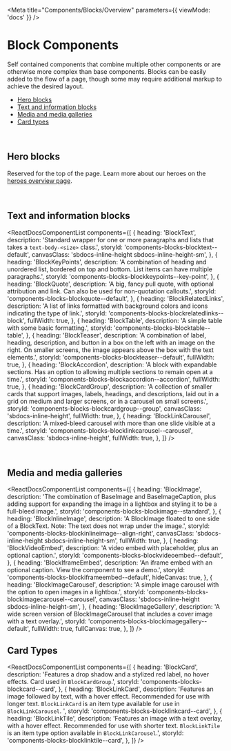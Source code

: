 
<Meta title="Components/Blocks/Overview" parameters={{ viewMode: 'docs' }} />

# Block Components

Self contained components that combine multiple other components or are otherwise more complex than base components. Blocks can be easily added to the flow of a page, though some may require additional markup to achieve the desired layout.

- [Hero blocks](#hero-blocks)
- [Text and information blocks](#text-and-information-blocks)
- [Media and media galleries](#media-and-media-galleries)
- [Card types](#card-types)

<br />

## Hero blocks

Reserved for the top of the page. Learn more about our heroes on the [heroes overview page](?path=/docs/components-blocks-heroes-overview--page).

<br />

## Text and information blocks

<ReactDocsComponentList
  components={[
    {
      heading: 'BlockText',
      description:
        'Standard wrapper for one or more paragraphs and lists that takes a `text-body-<size>` class.',
      storyId: 'components-blocks-blocktext--default',
      canvasClass: 'sbdocs-inline-height sbdocs-inline-height-sm',
    },
    {
      heading: 'BlockKeyPoints',
      description:
        'A combination of heading and unordered list, bordered on top and bottom. List items can have multiple paragraphs.',
      storyId: 'components-blocks-blockkeypoints--key-point',
    },
    {
      heading: 'BlockQuote',
      description:
        'A big, fancy pull quote, with optional attribution and link. Can also be used for non-quotation callouts.',
      storyId: 'components-blocks-blockquote--default',
    },
    {
      heading: 'BlockRelatedLinks',
      description:
        'A list of links formatted with background colors and icons indicating the type of link.',
      storyId: 'components-blocks-blockrelatedlinks--block',
      fullWidth: true,
    },
    {
      heading: 'BlockTable',
      description: 'A simple table with some basic formatting.',
      storyId: 'components-blocks-blocktable--table',
    },
    {
      heading: 'BlockTeaser',
      description:
        'A combination of label, heading, description, and button in a box on the left with an image on the right. On smaller screens, the image appears above the box with the text elements.',
      storyId: 'components-blocks-blockteaser--default',
      fullWidth: true,
    },
    {
      heading: 'BlockAccordion',
      description:
        'A block with expandable sections. Has an option to allowing multiple sections to remain open at a time.',
      storyId: 'components-blocks-blockaccordion--accordion',
      fullWidth: true,
    },
    {
      heading: 'BlockCardGroup',
      description:
        'A collection of smaller cards that support images, labels, headings, and descriptions, laid out in a grid on medium and larger screens, or in a carousel on small screens.',
      storyId: 'components-blocks-blockcardgroup--group',
      canvasClass: 'sbdocs-inline-height',
      fullWidth: true,
    },
    {
      heading: 'BlockLinkCarousel',
      description:
        'A mixed-bleed carousel with more than one slide visible at a time.',
      storyId: 'components-blocks-blocklinkcarousel--carousel',
      canvasClass: 'sbdocs-inline-height',
      fullWidth: true,
    },
  ]}
/>

<br />

## Media and media galleries

<ReactDocsComponentList
  components={[
    {
      heading: 'BlockImage',
      description:
        'The combination of BaseImage and BaseImageCaption, plus adding support for expanding the image in a lightbox and styling it to be a full-bleed image.',
      storyId: 'components-blocks-blockimage--standard',
    },
    {
      heading: 'BlockInlineImage',
      description:
        'A BlockImage floated to one side of a BlockText. Note: The text does not wrap under the image.',
      storyId: 'components-blocks-blockinlineimage--align-right',
      canvasClass: 'sbdocs-inline-height sbdocs-inline-height-sm',
      fullWidth: true,
    },
    {
      heading: 'BlockVideoEmbed',
      description: 'A video embed with placeholder, plus an optional caption.',
      storyId: 'components-blocks-blockvideoembed--default',
    },
    {
      heading: 'BlockIframeEmbed',
      description:
        'An iframe embed with an optional caption. View the component to see a demo.',
      storyId: 'components-blocks-blockiframeembed--default',
      hideCanvas: true,
    },
    {
      heading: 'BlockImageCarousel',
      description:
        'A simple image carousel with the option to open images in a lightbox.',
      storyId: 'components-blocks-blockimagecarousel--carousel',
      canvasClass: 'sbdocs-inline-height sbdocs-inline-height-sm',
    },
    {
      heading: 'BlockImageGallery',
      description:
        'A wide screen version of BlockImageCarousel that includes a cover image with a text overlay.',
      storyId: 'components-blocks-blockimagegallery--default',
      fullWidth: true,
      fullCanvas: true,
    },
  ]}
/>

## Card Types

<ReactDocsComponentList
  components={[
    {
      heading: 'BlockCard',
      description:
        'Features a drop shadow and a stylized red label, no hover effects. Card used in `BlockCardGroup`.',
      storyId: 'components-blocks-blockcard--card',
    },
    {
      heading: 'BlockLinkCard',
      description:
        'Features an image followed by text, with a hover effect. Recommended for use with longer text. `BlockLinkCard` is an item type available for use in `BlockLinkCarousel`. ',
      storyId: 'components-blocks-blocklinkcard--card',
    },
    {
      heading: 'BlockLinkTile',
      description:
        'Features an image with a text overlay, with a hover effect. Recommended for use with shorter text. `BlockLinkTile` is an item type option available in `BlockLinkCarousel`.',
      storyId: 'components-blocks-blocklinktile--card',
    },
  ]}
/>
